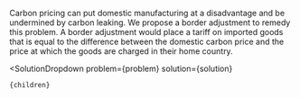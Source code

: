 

Carbon pricing can put domestic manufacturing at a disadvantage and be undermined by carbon leaking. We propose a border adjustment to remedy this problem. A border adjustment would place a tariff on imported goods that is equal to the difference between the domestic carbon price and the price at which the goods are charged in their home country.

  <SolutionDropdown 
    problem={problem} 
    solution={solution}
  >
    {children}
  </SolutionDropdown>